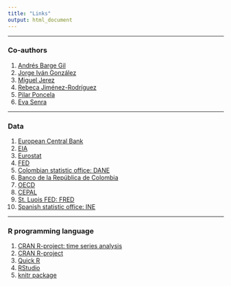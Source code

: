 ```yaml
---
title: "Links"
output: html_document
---
```


****
### Co-authors

1. [Andrés Barge Gil](https://www.ucm.es/fundamentos-analisis-economico2/barge-gil,-andres)\
2. [Jorge Iván González](http://www.institutodeestudiosurbanos.info/docentes-e-investigadores/item/jorge-ivan-gonzalez-borrero)\
3. [Miguel Jerez](https://www.ucm.es/fundamentos-analisis-economico2/jerez-mendez,-miguel)\
4. [Rebeca Jiménez-Rodríguez](http://diarium.usal.es/rebecajimenez/)\
5. [Pilar Poncela](https://www.uam.es/ss/Satellite/Economicas/es/1234888160191/1234888367480/persona/detallePDI/Poncela_Blanco,_Pilar.htm)\
6. [Eva Senra](http://www3.uah.es/esd/)\
<!-- end of list -->

****
### Data

1. [European Central Bank](http://www.ecb.europa.eu/stats/html/index.en.html)
2. [EIA](http://www.eia.gov/)
3. [Eurostat](http://ec.europa.eu/eurostat/data/database)
4. [FED](http://www.federalreserve.gov/)
5. [Colombian statistic office: DANE](http://www.dane.gov.co/)
6. [Banco de la República de Colombia](http://www.banrep.gov.co/)
7. [OECD](https://data.oecd.org/)
8. [CEPAL](http://www.cepal.org/es/datos-y-estadisticas)
9. [St. Luois FED: FRED](https://fred.stlouisfed.org/)
10. [Spanish statistic office: INE](http://www.ine.es/)
<!-- end of list -->

****
### R programming language

1. [CRAN R-project: time series analysis](https://cran.r-project.org/web/views/TimeSeries.html)
2. [CRAN R-project](https://cran.r-project.org/)
3. [Quick R](http://www.statmethods.net/about/sitemap.html)
4. [RStudio](https://www.rstudio.com/)
5. [knitr package](http://yihui.name/knitr/)